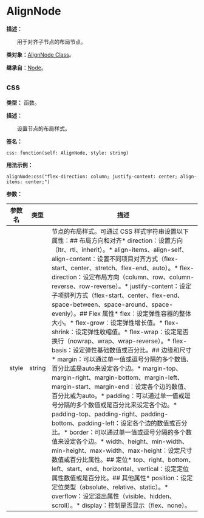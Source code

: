 
# AlignNode

**描述：**

&emsp;&emsp;用于对齐子节点的布局节点。

**类对象：**[AlignNode Class](/docs/api/Class%20Object/AlignNode)。

**继承自：**[Node](/docs/api/Class/Node)。

## css

**类型：** 函数。

**描述：**

&emsp;&emsp;设置节点的布局样式。

**签名：**
```tl
css: function(self: AlignNode, style: string)
```

**用法示例：**
```tl
alignNode:css("flex-direction: column; justify-content: center; align-items: center;")
```

**参数：**

| 参数名 | 类型 | 描述 |
| --- | --- | --- |
| style | string | 节点的布局样式。可通过 CSS 样式字符串设置以下属性：## 布局方向和对齐* direction：设置方向（ltr、rtl、inherit）。* align-items、align-self、align-content：设置不同项目对齐方式（flex-start、center、stretch、flex-end、auto）。* flex-direction：设定布局方向（column、row、column-reverse、row-reverse）。* justify-content：设定子项排列方式（flex-start、center、flex-end、space-between、space-around、space-evenly）。## Flex 属性* flex：设定弹性容器的整体大小。* flex-grow：设定弹性增长值。* flex-shrink：设定弹性收缩值。* flex-wrap：设定是否换行（nowrap、wrap、wrap-reverse）。* flex-basis：设定弹性基础数值或百分比。## 边缘和尺寸* margin：可以通过单一值或逗号分隔的多个数值、百分比或是auto来设定各个边。* margin-top、margin-right、margin-bottom、margin-left、margin-start、margin-end：设定各个边的数值、百分比或为auto。* padding：可以通过单一值或逗号分隔的多个数值或是百分比来设定各个边。* padding-top、padding-right、padding-bottom、padding-left：设定各个边的数值或百分比。* border：可以通过单一值或逗号分隔的多个数值来设定各个边。* width、height、min-width、min-height、max-width、max-height：设定尺寸数值或百分比属性。## 定位* top、right、bottom、left、start、end、horizontal、vertical：设定定位属性数值或是百分比。## 其他属性* position：设定定位类型（absolute、relative、static）。* overflow：设定溢出属性（visible、hidden、scroll）。* display：控制是否显示（flex、none）。 |